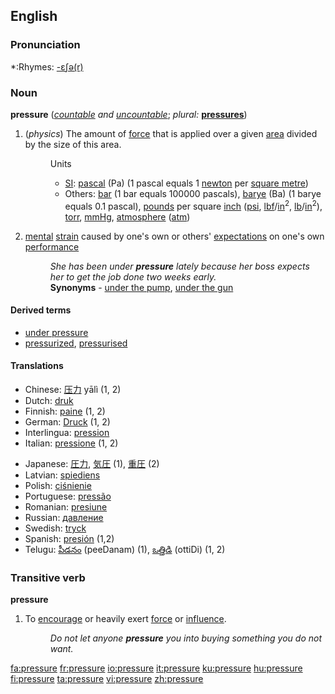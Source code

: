 ==English==

===Pronunciation===
*:Rhymes: [[Rhymes:English:-ɛʃə(r)|-ɛʃə(r)]]

===Noun===
'''pressure''' (''[[countable]] and [[uncountable]]''; ''plural:'' '''[[pressures]]''')

#(''physics'') The amount of [[force]] that is applied over a given [[area]] divided by the size of this area.
#:Units
#:*[[SI]]: [[pascal]] (Pa) (1 pascal equals 1 [[newton]] per [[square metre]])
#:*Others: [[bar]] (1 bar equals 100000 pascals), [[barye]] (Ba) (1 barye equals 0.1 pascal), [[pound]]s per square [[inch]] ([[psi]], [[lbf]]/[[in]]<sup>2</sup>, [[lb]]/[[in]]<sup>2</sup>), [[torr]], [[mmHg]], [[atmosphere]] ([[atm]])
#[[mental]] [[strain]] caused by one's own or others' [[expectation]]s on one's own [[performance]]
#:''She has been under '''pressure''' lately because her boss expects her to get the job done two weeks early.''
#:   '''Synonyms''' - [[under the pump]], [[under the gun]]

====Derived terms====
*[[under pressure]]
*[[pressurized]], [[pressurised]]

====Translations====
{{top}}
*Chinese: [[压力]] yālì (1, 2)
*Dutch: [[druk]]
*Finnish: [[paine]] (1, 2)
*German: [[Druck]] {{m}} (1, 2)
*Interlingua: [[pression]]
*Italian: [[pressione]] {{f}} (1, 2)
{{mid}}
*Japanese: [[圧力]], [[気圧]] (1), [[重圧]] (2) 
*Latvian: [[spiediens]] {{m}}
*Polish: [[ciśnienie]] {{n}}
*Portuguese: [[pressão]] {{f}}
*Romanian: [[presiune]] {{f}}
*Russian: [[давление]] {{n}}
*Swedish: [[tryck]]
*Spanish: [[presión]] {{f}} (1,2)
*Telugu: [[పీడనం]] (peeDanam) (1), [[ఒత్తిడి]] (ottiDi) (1, 2)
{{bottom}}

===Transitive verb===
'''pressure'''
#To [[encourage]] or heavily exert [[force]] or [[influence]].
#:''Do not let anyone '''pressure''' you into buying something you do not want.''

[[fa:pressure]]
[[fr:pressure]]
[[io:pressure]]
[[it:pressure]]
[[ku:pressure]]
[[hu:pressure]]
[[fi:pressure]]
[[ta:pressure]]
[[vi:pressure]]
[[zh:pressure]]